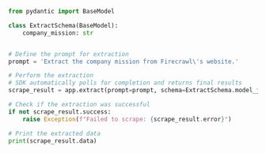 ```python Python
from pydantic import BaseModel

class ExtractSchema(BaseModel):
    company_mission: str


# Define the prompt for extraction
prompt = 'Extract the company mission from Firecrawl\'s website.'

# Perform the extraction
# SDK automatically polls for completion and returns final results
scrape_result = app.extract(prompt=prompt, schema=ExtractSchema.model_json_schema())

# Check if the extraction was successful
if not scrape_result.success:
    raise Exception(f"Failed to scrape: {scrape_result.error}")

# Print the extracted data
print(scrape_result.data)
